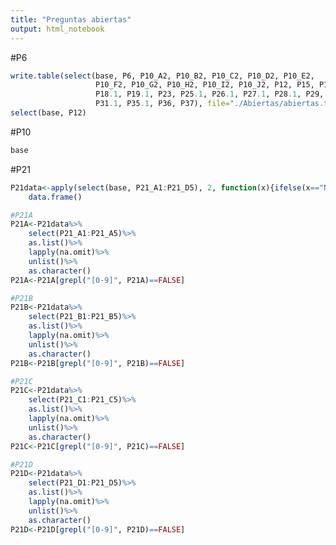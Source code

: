 ```yaml
---
title: "Preguntas abiertas"
output: html_notebook
---
```


#P6     

```r
write.table(select(base, P6, P10_A2, P10_B2, P10_C2, P10_D2, P10_E2, 
                   P10_F2, P10_G2, P10_H2, P10_I2, P10_J2, P12, P15, P17,
                   P18.1, P19.1, P23, P25.1, P26.1, P27.1, P28.1, P29,
                   P31.1, P35.1, P36, P37), file="./Abiertas/abiertas.txt", sep = "~")
select(base, P12)
```

#P10        

```r
base
```


#P21
```r
P21data<-apply(select(base, P21_A1:P21_D5), 2, function(x){ifelse(x=="NaN", NA, x)})%>%
    data.frame()

#P21A
P21A<-P21data%>%
    select(P21_A1:P21_A5)%>%
    as.list()%>%
    lapply(na.omit)%>%
    unlist()%>%
    as.character()
P21A<-P21A[grepl("[0-9]", P21A)==FALSE]

#P21B
P21B<-P21data%>%
    select(P21_B1:P21_B5)%>%
    as.list()%>%
    lapply(na.omit)%>%
    unlist()%>%
    as.character()
P21B<-P21B[grepl("[0-9]", P21B)==FALSE]

#P21C
P21C<-P21data%>%
    select(P21_C1:P21_C5)%>%
    as.list()%>%
    lapply(na.omit)%>%
    unlist()%>%
    as.character()
P21C<-P21C[grepl("[0-9]", P21C)==FALSE]

#P21D
P21D<-P21data%>%
    select(P21_D1:P21_D5)%>%
    as.list()%>%
    lapply(na.omit)%>%
    unlist()%>%
    as.character()
P21D<-P21D[grepl("[0-9]", P21D)==FALSE]
```



